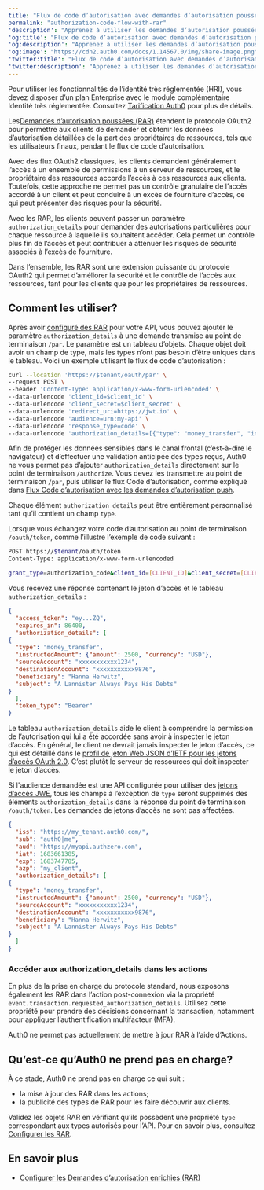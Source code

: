 ```yaml
---
title: "Flux de code d’autorisation avec demandes d’autorisation poussées (RAR)"
permalink: "authorization-code-flow-with-rar"
'description': "Apprenez à utiliser les demandes d’autorisation poussées avec le flux de code d’autorisation."
'og:title': "Flux de code d’autorisation avec demandes d’autorisation poussées (RAR)"
'og:description': "Apprenez à utiliser les demandes d’autorisation poussées avec le flux de code d’autorisation."
'og:image': "https://cdn2.auth0.com/docs/1.14567.0/img/share-image.png"
'twitter:title': "Flux de code d’autorisation avec demandes d’autorisation poussées (RAR)"
'twitter:description': "Apprenez à utiliser les demandes d’autorisation poussées avec le flux de code d’autorisation."
---
```


<Callout icon="file-lines" color="#0EA5E9" iconType="regular">

Pour utiliser les fonctionnalités de l’identité très réglementée (HRI), vous devez disposer d’un plan Enterprise avec le module complémentaire Identité très réglementée. Consultez [Tarification Auth0](https://auth0.com/pricing/) pour plus de détails.

</Callout>

Les[Demandes d’autorisation poussées (RAR)](https://datatracker.ietf.org/doc/html/draft-ietf-oauth-rar) étendent le protocole OAuth2 pour permettre aux clients de demander et obtenir les données d’autorisation détaillées de la part des propriétaires de ressources, tels que les utilisateurs finaux, pendant le flux de code d’autorisation.

Avec des flux OAuth2 classiques, les clients demandent généralement l’accès à un ensemble de permissions à un serveur de ressources, et le propriétaire des ressources accorde l’accès à ces ressources aux clients. Toutefois, cette approche ne permet pas un contrôle granulaire de l’accès accordé à un client et peut conduire à un excès de fourniture d’accès, ce qui peut présenter des risques pour la sécurité.

Avec les RAR, les clients peuvent passer un paramètre `authorization_details` pour demander des autorisations particulières pour chaque ressource à laquelle ils souhaitent accéder. Cela permet un contrôle plus fin de l’accès et peut contribuer à atténuer les risques de sécurité associés à l’excès de fourniture.

Dans l’ensemble, les RAR sont une extension puissante du protocole OAuth2 qui permet d’améliorer la sécurité et le contrôle de l’accès aux ressources, tant pour les clients que pour les propriétaires de ressources.

## Comment les utiliser?

Après avoir [configuré des RAR](/docs/fr-ca/get-started/apis/configure-rich-authorization-requests) pour votre API, vous pouvez ajouter le paramètre `authorization_details` à une demande transmise au point de terminaison `/par`. Le paramètre est un tableau d’objets. Chaque objet doit avoir un champ de type, mais les types n’ont pas besoin d’être uniques dans le tableau. Voici un exemple utilisant le flux de code d’autorisation :

```bash lines
curl --location 'https://$tenant/oauth/par' \
--request POST \
--header 'Content-Type: application/x-www-form-urlencoded' \
--data-urlencode 'client_id=$client_id' \
--data-urlencode 'client_secret=$client_secret' \
--data-urlencode 'redirect_uri=https://jwt.io' \
--data-urlencode 'audience=urn:my-api' \
--data-urlencode 'response_type=code' \
--data-urlencode 'authorization_details=[{"type": "money_transfer", "instructedAmount": {"amount": 2500, "currency": "USD"},   "sourceAccount": "xxxxxxxxxxx1234", "destinationAccount": "xxxxxxxxxxx9876", "beneficiary": "Hanna Herwitz", "subject": "A Lannister Always Pays His Debts"}]'
```

<Callout icon="file-lines" color="#0EA5E9" iconType="regular">

Afin de protéger les données sensibles dans le canal frontal (c’est-à-dire le navigateur) et d’effectuer une validation anticipée des types reçus, Auth0 ne vous permet pas d’ajouter `authorization_details` directement sur le point de terminaison `/authorize`. Vous devez les transmettre au point de terminaison `/par`, puis utiliser le flux Code d’autorisation, comme expliqué dans [Flux Code d’autorisation avec les demandes d’autorisation push](/docs/fr-ca/get-started/authentication-and-authorization-flow/authorization-code-flow/authorization-code-flow-with-par).

</Callout>

Chaque élément `authorization_details` peut être entièrement personnalisé tant qu’il contient un champ `type`.

Lorsque vous échangez votre code d’autorisation au point de terminaison `/oauth/token`, comme l’illustre l’exemple de code suivant :

```bash lines
POST https://$tenant/oauth/token
Content-Type: application/x-www-form-urlencoded

grant_type=authorization_code&client_id=[CLIENT_ID]&client_secret=[CLIENT_SECRET]&code=[AUTHZ_CODE]&redirect_uri=https://jwt.io
```

Vous recevez une réponse contenant le jeton d’accès et le tableau `authorization_details` :

```json lines
{
  "access_token": "ey...ZQ",
  "expires_in": 86400,
  "authorization_details": [
{
  "type": "money_transfer", 
  "instructedAmount": {"amount": 2500, "currency": "USD"},   
  "sourceAccount": "xxxxxxxxxxx1234", 
  "destinationAccount": "xxxxxxxxxxx9876", 
  "beneficiary": "Hanna Herwitz", 
  "subject": "A Lannister Always Pays His Debts"
}
  ],
  "token_type": "Bearer"
}
```

Le tableau `authorization_details` aide le client à comprendre la permission de l’autorisation qui lui a été accordée sans avoir à inspecter le jeton d’accès. En général, le client ne devrait jamais inspecter le jeton d’accès, ce qui est détaillé dans le [profil de jeton Web JSON d’IETF pour les jetons d’accès OAuth 2.0](https://datatracker.ietf.org/doc/html/rfc9068#name-privacy-considerations). C’est plutôt le serveur de ressources qui doit inspecter le jeton d’accès.

Si l'<Tooltip data-tooltip-id="react-containers-DefinitionTooltip-0" tip="">audience</Tooltip> demandée est une API configurée pour utiliser des [jetons d’accès JWE](/docs/fr-ca/secure/tokens/json-web-tokens), tous les champs à l’exception de `type` seront supprimés des éléments `authorization_details` dans la réponse du point de terminaison `/oauth/token`. Les demandes de jetons d’accès ne sont pas affectées.

```json lines
{
  "iss": "https://my_tenant.auth0.com/",
  "sub": "auth0|me",
  "aud": "https://myapi.authzero.com",
  "iat": 1683661385,
  "exp": 1683747785,
  "azp": "my_client",
  "authorization_details": [
{
  "type": "money_transfer", 
  "instructedAmount": {"amount": 2500, "currency": "USD"},   
  "sourceAccount": "xxxxxxxxxxx1234", 
  "destinationAccount": "xxxxxxxxxxx9876", 
  "beneficiary": "Hanna Herwitz", 
  "subject": "A Lannister Always Pays His Debts"
}
  ]
}
```

### Accéder aux authorization_details dans les actions

En plus de la prise en charge du protocole standard, nous exposons également les RAR dans l’action post-connexion via la propriété `event.transaction.requested_authorization_details`. Utilisez cette propriété pour prendre des décisions concernant la transaction, notamment pour appliquer l’authentification multifacteur (<Tooltip href="/docs/fr-ca/glossary?term=multifactor-authentication" tip="Authentification multifacteur (MFA)
Processus d’authentification de l’utilisateur qui utilise un facteur en plus du nom d’utilisateur et du mot de passe, tel qu’un code par SMS." cta="Voir le glossaire">MFA</Tooltip>).

<Callout icon="file-lines" color="#0EA5E9" iconType="regular">

Auth0 ne permet pas actuellement de mettre à jour RAR à l’aide d’Actions.

</Callout>

## Qu’est-ce qu’Auth0 ne prend pas en charge?

À ce stade, Auth0 ne prend pas en charge ce qui suit :

* la mise à jour des RAR dans les actions;
* la publicité des types de RAR pour les faire découvrir aux clients.

Validez les objets RAR en vérifiant qu’ils possèdent une propriété `type` correspondant aux types autorisés pour l’API. Pour en savoir plus, consultez [Configurer les RAR](/docs/fr-ca/get-started/apis/configure-rich-authorization-requests).

## En savoir plus

* [Configurer les Demandes d’autorisation enrichies (RAR)](/docs/fr-ca/get-started/apis/configure-rich-authorization-requests)